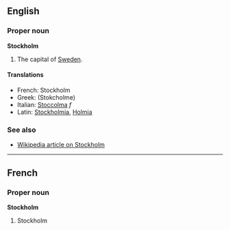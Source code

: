 ==English==
===Proper noun===
'''Stockholm'''

#The capital of [[Sweden]].

====Translations====
*French: Stockholm
*Greek: [[ ]] (Stokcholme)
*Italian: [[Stoccolma]] ''f''
*Latin: [[Stockholmia]], [[Holmia]]

===See also===
*[[en:Stockholm|Wikipedia article on Stockholm]]

----
==French==
===Proper noun===
'''Stockholm'''

#Stockholm